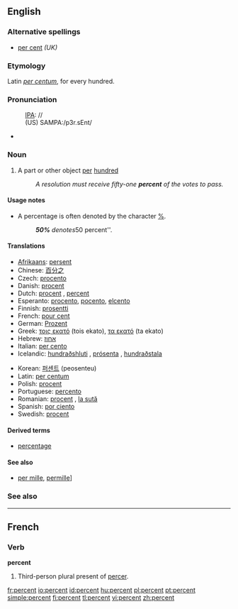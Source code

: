 ==English==

===Alternative spellings===
* [[per cent]] ''(UK)''

===Etymology===
Latin ''[[per centum]]'', for every hundred.

===Pronunciation===
:[[IPA]]: //
:(US) SAMPA:/p3r.sEnt/
*{{audio|en-us-percent.ogg|Audio (US)}}

===Noun===
{{en-noun|percent}}

# A part or other object [[per]] [[hundred]]
#: ''A resolution must receive fifty-one '''percent''' of the votes to pass.''

====Usage notes====
* A percentage is often denoted by the character [[%]].
*: '''''50%''' denotes ''50 percent''.

====Translations====
{{top}}
*[[Afrikaans]]: [[persent]]
*Chinese: [[百分之]]
* Czech: [[procento]] {{n}}
*Danish: [[procent]]
*Dutch: [[procent]] {{n}}, [[percent]] {{n}}
*Esperanto: [[procento]], [[pocento]], [[elcento]]
*Finnish: [[prosentti]]
*French: [[pour cent]]
*German: [[Prozent]] {{n}}
*Greek: [[τοις εκατό]] (tois ekato), [[τα εκατό]] (ta ekato)
*Hebrew: [[אחוז]]
*Italian: [[per cento]]
*Icelandic: [[hundraðshluti]] {{m}}, [[prósenta]] {{f}}, [[hundraðstala]] {{f}}
{{mid}}
*Korean: [[퍼센트]] (peosenteu)
*Latin: [[per centum]]
*Polish: [[procent]] {{m}}
*Portuguese: [[percento]]
*Romanian: [[procent]] {{n}}, [[la sută]]
*Spanish: [[por ciento]]
*Swedish: [[procent]] {{c}}
{{bottom}}

====Derived terms====
* [[percentage]]

====See also====
*[[per mille]], [[permille]]]

===See also===
{{Punctuation}}

----

==French==

===Verb===
'''percent'''

# Third-person plural present of [[percer]].

[[fr:percent]]
[[io:percent]]
[[id:percent]]
[[hu:percent]]
[[pl:percent]]
[[pt:percent]]
[[simple:percent]]
[[fi:percent]]
[[tl:percent]]
[[vi:percent]]
[[zh:percent]]